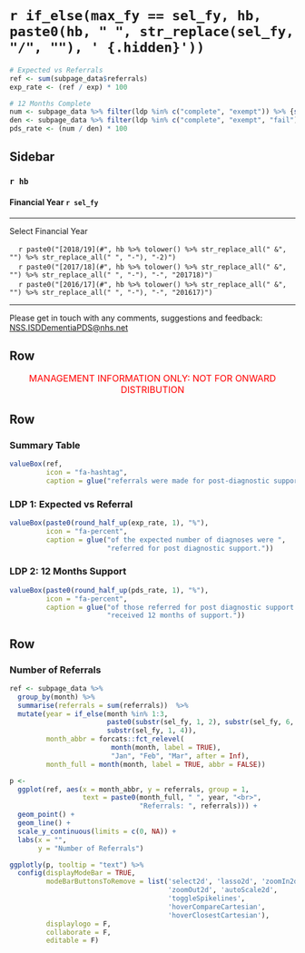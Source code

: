 `r if_else(max_fy == sel_fy, hb, paste0(hb, " ", str_replace(sel_fy, "/", ""), ' {.hidden}'))`
=================================================

```r

# Expected vs Referrals
ref <- sum(subpage_data$referrals)
exp_rate <- (ref / exp) * 100

# 12 Months Complete
num <- subpage_data %>% filter(ldp %in% c("complete", "exempt")) %>% {sum(.$referrals)}
den <- subpage_data %>% filter(ldp %in% c("complete", "exempt", "fail")) %>% {sum(.$referrals)}
pds_rate <- (num / den) * 100

```

Sidebar {.sidebar}
-----------------------------------------------------------------------

### `r hb`
#### Financial Year `r sel_fy`

***

Select Financial Year

<!-- For some reason need '-2' on end of 1819 links - check why this is -->
|     `r paste0("[2018/19](#", hb %>% tolower() %>% str_replace_all(" &", "") %>% str_replace_all(" ", "-"), "-2)")`
|     `r paste0("[2017/18](#", hb %>% tolower() %>% str_replace_all(" &", "") %>% str_replace_all(" ", "-"), "-", "201718)")`
|     `r paste0("[2016/17](#", hb %>% tolower() %>% str_replace_all(" &", "") %>% str_replace_all(" ", "-"), "-", "201617)")`

***

<!-- Reword this and try and force to bottom of sidebar -->
Please get in touch with any comments, suggestions and feedback: [NSS.ISDDementiaPDS@nhs.net](mailto:NSS.ISDDementiaPDS@nhs.net)


Row {data-height=30}
-----------------------------------------------------------------------

<!-- Management Information tagline -->
<font size="3"> 
<center> 
<span style="color:red"> 
MANAGEMENT INFORMATION ONLY: NOT FOR ONWARD DISTRIBUTION 
</span> </center> </font> 


Row
----------------------------------------------------------------------

### Summary Table

```r
valueBox(ref, 
         icon = "fa-hashtag",
         caption = glue("referrals were made for post-diagnostic support."))
```

### LDP 1: Expected vs Referral

```r
valueBox(paste0(round_half_up(exp_rate, 1), "%"), 
         icon = "fa-percent",
         caption = glue("of the expected number of diagnoses were ",
                        "referred for post diagnostic support."))
```

### LDP 2: 12 Months Support

```r
valueBox(paste0(round_half_up(pds_rate, 1), "%"), 
         icon = "fa-percent",
         caption = glue("of those referred for post diagnostic support ",
                        "received 12 months of support."))
```


Row {data-height=500}
----------------------------------------------------------------------

### Number of Referrals {data-width=800}

```r
ref <- subpage_data %>%
  group_by(month) %>%
  summarise(referrals = sum(referrals))  %>%
  mutate(year = if_else(month %in% 1:3, 
                        paste0(substr(sel_fy, 1, 2), substr(sel_fy, 6, 7)),
                        substr(sel_fy, 1, 4)),
         month_abbr = forcats::fct_relevel(
                         month(month, label = TRUE),
                         "Jan", "Feb", "Mar", after = Inf),
         month_full = month(month, label = TRUE, abbr = FALSE))

p <- 
  ggplot(ref, aes(x = month_abbr, y = referrals, group = 1,
                  text = paste0(month_full, " ", year, "<br>",
                                "Referrals: ", referrals))) + 
  geom_point() +
  geom_line() +
  scale_y_continuous(limits = c(0, NA)) +
  labs(x = "",
       y = "Number of Referrals")
```

```r
ggplotly(p, tooltip = "text") %>%
  config(displayModeBar = TRUE,
         modeBarButtonsToRemove = list('select2d', 'lasso2d', 'zoomIn2d', 
                                       'zoomOut2d', 'autoScale2d', 
                                       'toggleSpikelines', 
                                       'hoverCompareCartesian', 
                                       'hoverClosestCartesian'), 
         displaylogo = F, 
         collaborate = F, 
         editable = F)

```

